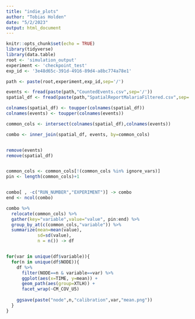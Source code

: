 ```yaml
---
title: "indie_plots"
author: "Tobias Holden"
date: "5/2/2023"
output: html_document
---
```


```r
knitr::opts_chunk$set(echo = TRUE)
library(tidyverse)
library(data.table)
root <- 'simulation_output'
experiment <- 'checkpoint_test'
exp_id <- '3e48d65c-391d-4916-89d4-a8bc774a78e1'

path <- paste(root,experiment,exp_id,sep='/')
```

```r

events <- fread(paste(path,"CountedEvents.csv",sep='/'))
spatial_df <- fread(paste(path,"SpatialReportMalariaFiltered.csv",sep='/'))

colnames(spatial_df) <- toupper(colnames(spatial_df))
colnames(events) <- toupper(colnames(events))

common_cols <- intersect(colnames(spatial_df),colnames(events))

combo <- inner_join(spatial_df, events, by=common_cols)


remove(events)
remove(spatial_df)


common_cols <- common_cols[!(common_cols %in% ignore_vars)]
pin <- length(common_cols)+1


combo[ , -c("RUN_NUMBER","EXPERIMENT")] -> combo
end <- ncol(combo)

combo %>%
  relocate(common_cols) %>%
  gather(key="variable",value="value", pin:end) %>%
  group_by_at(c(common_cols,"variable")) %>%
  summarize(mean=mean(value),
            sd=sd(value),
            n = n()) -> df


for(var in unique(df$variable)){
  for(n in unique(df$NODE)){
    df %>% 
      filter(NODE==n & variable==var) %>%
      ggplot(aes(x=TIME, y=mean)) +
      geom_path(aes(group=XTLH)) +
      facet_wrap(~CM_COV_U5)
    
    ggsave(paste("node",n,"calibration",var,"mean.png"))
  }
}
```